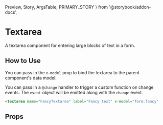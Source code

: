   Preview,
  Story,
  ArgsTable,
  PRIMARY_STORY
} from '@storybook/addon-docs';

# Textarea

A textarea component for entering large blocks of text in a form.

<Preview>
  <Story id="components-textarea--primary" />
</Preview>

## How to Use

You can pass in the `v-model` prop to bind the textarea to the parent component's data model.

You can pass in a `@change` handler to trigger a custom function on change events. The `event` object will be emitted along with the `change` event.

```html
<textarea name="FancyTextarea" label="Fancy text" v-model="form.fancy" />
```

## Props

<ArgsTable story={PRIMARY_STORY} />
